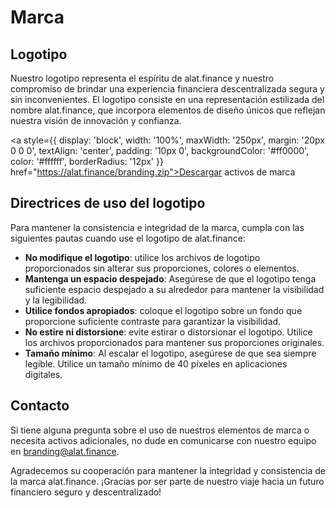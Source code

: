 # Marca

## Logotipo

Nuestro logotipo representa el espíritu de alat.finance y nuestro compromiso de brindar una experiencia financiera descentralizada segura y sin inconvenientes. El logotipo consiste en una representación estilizada del nombre alat.finance, que incorpora elementos de diseño únicos que reflejan nuestra visión de innovación y confianza.

<a style={{
    display: 'block',
    width: '100%',
    maxWidth: '250px',
    margin: '20px 0 0 0',
    textAlign: 'center',
    padding: '10px 0',
    backgroundColor: '#ff0000',
    color: '#ffffff',
    borderRadius: '12px'
}} href="https://alat.finance/branding.zip">Descargar activos de marca</a>

 
## Directrices de uso del logotipo

Para mantener la consistencia e integridad de la marca, cumpla con las siguientes pautas cuando use el logotipo de alat.finance:

- **No modifique el logotipo**: utilice los archivos de logotipo proporcionados sin alterar sus proporciones, colores o elementos.
- **Mantenga un espacio despejado**: Asegúrese de que el logotipo tenga suficiente espacio despejado a su alrededor para mantener la visibilidad y la legibilidad.
- **Utilice fondos apropiados**: coloque el logotipo sobre un fondo que proporcione suficiente contraste para garantizar la visibilidad.
- **No estire ni distorsione**: evite estirar o distorsionar el logotipo. Utilice los archivos proporcionados para mantener sus proporciones originales.
- **Tamaño mínimo**: Al escalar el logotipo, asegúrese de que sea siempre legible. Utilice un tamaño mínimo de 40 píxeles en aplicaciones digitales.

## Contacto

Si tiene alguna pregunta sobre el uso de nuestros elementos de marca o necesita activos adicionales, no dude en comunicarse con nuestro equipo en branding@alat.finance.

Agradecemos su cooperación para mantener la integridad y consistencia de la marca alat.finance. ¡Gracias por ser parte de nuestro viaje hacia un futuro financiero seguro y descentralizado!